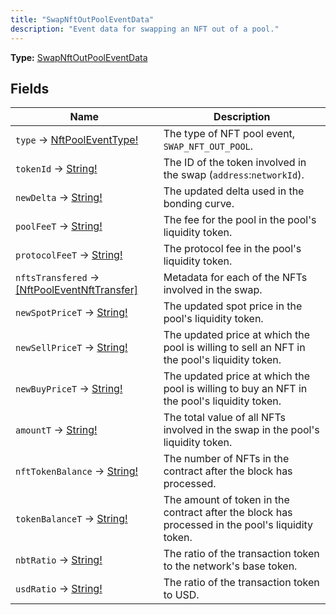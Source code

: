 ```yaml
---
title: "SwapNftOutPoolEventData"
description: "Event data for swapping an NFT out of a pool."
---
```


**Type:** [SwapNftOutPoolEventData](/api-reference/types/swapnftoutpooleventdata)

## Fields

| Name | Description |
|------|-------------|
| `type` → [NftPoolEventType!](/api-reference/types/nftpooleventtype) | The type of NFT pool event, `SWAP_NFT_OUT_POOL`. |
| `tokenId` → [String!](/api-reference/types/string) | The ID of the token involved in the swap (`address`:`networkId`). |
| `newDelta` → [String!](/api-reference/types/string) | The updated delta used in the bonding curve. |
| `poolFeeT` → [String!](/api-reference/types/string) | The fee for the pool in the pool&#39;s liquidity token. |
| `protocolFeeT` → [String!](/api-reference/types/string) | The protocol fee in the pool&#39;s liquidity token. |
| `nftsTransfered` → [[NftPoolEventNftTransfer]](/api-reference/types/nftpooleventnfttransfer) | Metadata for each of the NFTs involved in the swap. |
| `newSpotPriceT` → [String!](/api-reference/types/string) | The updated spot price in the pool&#39;s liquidity token. |
| `newSellPriceT` → [String!](/api-reference/types/string) | The updated price at which the pool is willing to sell an NFT in the pool&#39;s liquidity token. |
| `newBuyPriceT` → [String!](/api-reference/types/string) | The updated price at which the pool is willing to buy an NFT in the pool&#39;s liquidity token. |
| `amountT` → [String!](/api-reference/types/string) | The total value of all NFTs involved in the swap in the pool&#39;s liquidity token. |
| `nftTokenBalance` → [String!](/api-reference/types/string) | The number of NFTs in the contract after the block has processed. |
| `tokenBalanceT` → [String!](/api-reference/types/string) | The amount of token in the contract after the block has processed in the pool&#39;s liquidity token. |
| `nbtRatio` → [String!](/api-reference/types/string) | The ratio of the transaction token to the network&#39;s base token. |
| `usdRatio` → [String!](/api-reference/types/string) | The ratio of the transaction token to USD. |

